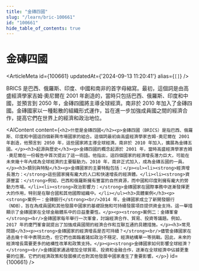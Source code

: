 ```yaml
---
title: "金磚四國"
slug: "/learn/bric-100661"
id: "100661"
hide_table_of_contents: true
---
```



# 金磚四國

<ArticleMeta id={100661} updatedAt={'2024-09-13 11:20:41'} alias={`[]`} />
<div className='border-solid border-b border-t-0 my-4 border-[var(--ifm-color-gray-300)]' />

BRICS 是巴西、俄羅斯、印度、中國和南非的首字母縮寫。最初，這個詞是由高盛經濟學家吉姆·奧尼爾在 2001 年創造的，當時只包括巴西、俄羅斯、印度和中國，並預言到 2050 年，金磚四國將主導全球經濟。南非於 2010 年加入了金磚四國。金磚國家以一種鬆散的組織形式運作，旨在進一步加強成員國之間的經濟合作，提高它們在世界上的經濟和政治地位。

<AIContent content={`<h2>什麼是金磚四國</h2><p>金磚四國（BRICS）是指巴西、俄羅斯、印度和中國這四個新興市場國家的組合。這個詞最初由高盛經濟學家吉姆·奧尼爾在 2001 年創造，他預言到 2050 年，這些國家將主導全球經濟。南非於 2010 年加入，擴展為金磚五國。</p><h3>起源與歷史</h3><p>金磚四國的概念起源於 2001 年，當時高盛經濟學家吉姆·奧尼爾在一份報告中首次提出了這一術語。他指出，這四個國家的經濟增長潛力巨大，可能在未來幾十年內成為全球經濟的主要驅動力。2010 年，南非正式加入，成為金磚五國的一員。</p><h3>類別與特點</h3><p>金磚國家的主要特點包括：</p><ul><li><strong>經濟增長潛力：</strong>這些國家擁有龐大的人口和快速增長的經濟體。</li><li><strong>資源豐富：</strong>例如，巴西和俄羅斯擁有豐富的自然資源，而中國和印度則擁有龐大的勞動力市場。</li><li><strong>政治影響力：</strong>金磚國家在國際事務中逐漸發揮更大的作用，特別是在聯合國和其他國際組織中。</li></ul><h3>具體案例</h3><p><strong>案例一：金磚銀行</strong><br/>2014 年，金磚國家成立了新開發銀行（NDB），旨在為成員國和其他發展中國家的基礎設施和可持續發展項目提供資金支持。這一舉措顯示了金磚國家在全球金融體系中的日益重要性。</p><p><strong>案例二：金磚峯會</strong><br/>金磚國家每年舉行一次峯會，討論經濟合作、貿易、投資等議題。例如，2017 年的廈門峯會就提出了加強成員國間的經濟合作和互聯互通的具體措施。</p><h3>常見問題</h3><p><strong>金磚國家的經濟增長是否可持續？</strong><br/>儘管金磚國家在過去幾十年中表現出色，但它們也面臨着諸如政治不穩定、經濟結構單一等挑戰。因此，未來的經濟增長需要更多的結構性改革和政策支持。</p><p><strong>金磚國家如何影響全球經濟？</strong><br/>金磚國家通過增加全球貿易、投資和金融合作，逐漸在全球經濟中佔據更重要的位置。它們的經濟政策和發展模式也對其他發展中國家產生了重要影響。</p>`} id={100661} />
